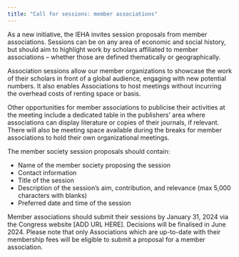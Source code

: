 ```yaml
---
title: "Call for sessions: member associations"
---
```


As a new initiative, the IEHA invites session proposals from member associations. Sessions can be on any area of economic and social history, but should aim to highlight work by scholars affiliated to member associations – whether those are defined thematically or geographically.
 
Association sessions allow our member organizations to showcase the work of their scholars in front of a global audience, engaging with new potential numbers. It also enables Associations to host meetings without incurring the overhead costs of renting space or
basis.
 
Other opportunities for member associations to publicise their activities at the meeting include a dedicated table in the publishers’ area where associations can display literature or copies of their journals, if relevant. There will also be meeting space available during the breaks for member associations to hold their own organizational meetings.
 
The member society session proposals should contain:

- Name of the member society proposing the session
- Contact information
- Title of the session
- Description of the session’s aim, contribution, and relevance (max 5,000 characters with blanks)
- Preferred date and time of the session
 
Member associations should submit their sessions by January 31, 2024 via the Congress website [ADD URL HERE]. Decisions will be finalised in June 2024. Please note that only Associations which are up-to-date with their membership fees will be eligible to submit a proposal for a member association.
